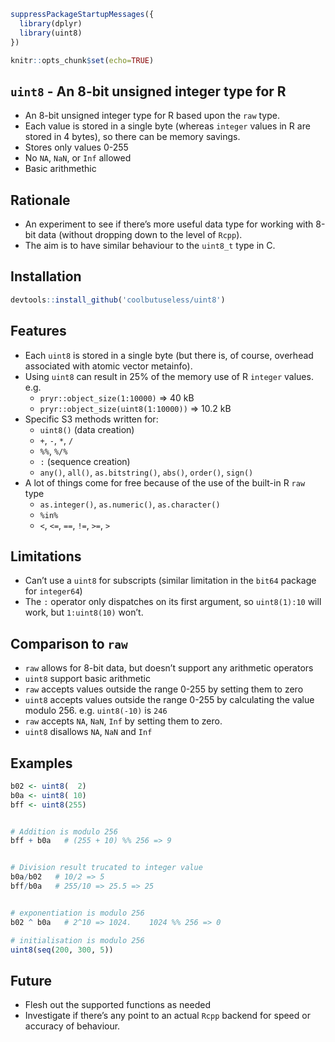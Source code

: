

```{r setup, include = FALSE}
suppressPackageStartupMessages({
  library(dplyr)
  library(uint8)  
})

knitr::opts_chunk$set(echo=TRUE)
```




`uint8` - An 8-bit unsigned integer type for R
-------------------------------------------------

* An 8-bit unsigned integer type for R based upon the `raw` type.
* Each value is stored in a single byte (whereas `integer` values in R are stored in 4 bytes), 
  so there can be memory savings.
* Stores only values 0-255
* No `NA`, `NaN`, or `Inf` allowed
* Basic arithmethic


Rationale
-------------------------------------------------

* An experiment to see if there's more useful data type for working with 8-bit data 
  (without dropping down to the level of `Rcpp`).
* The aim is to have similar behaviour to the `uint8_t` type in C.


Installation
------------------------------------------------------------------------------

```{r eval=FALSE}
devtools::install_github('coolbutuseless/uint8')
```


Features
------------------------------------------------------------------------------

* Each `uint8` is stored in a single byte (but there is, of course, overhead
  associated with atomic vector metainfo). 
* Using `uint8` can result in 25% of the memory use of R `integer` values. e.g.
    * `pryr::object_size(1:10000)` => 40 kB
    * `pryr::object_size(uint8(1:10000))` => 10.2 kB
* Specific S3 methods written for:
    * `uint8()` (data creation)
    * `+`, `-`, `*`, `/`
    * `%%`, `%/%`
    * `:` (sequence creation)
    * `any()`, `all()`, `as.bitstring()`, `abs()`, `order()`, `sign()`
* A lot of things come for free because of the use of the built-in R `raw` type
    * `as.integer()`, `as.numeric()`, `as.character()`
    * `%in%`
    * `<`, `<=`, `==`, `!=`, `>=`, `>`


Limitations
------------------------------------------------------------------------------

* Can't use a `uint8` for subscripts (similar limitation in the `bit64` package for `integer64`)
* The `:` operator only dispatches on its first argument, so `uint8(1):10` will work, 
  but `1:uint8(10)` won't.
  
  
Comparison to `raw`
-------------------------------------------------

* `raw` allows for 8-bit data, but doesn't support any arithmetic operators
* `uint8` support basic arithmetic
* `raw` accepts values outside the range 0-255 by setting them to zero
* `uint8` accepts values outside the range 0-255 by calculating the value modulo 256. 
  e.g. `uint8(-10)` is `246`
* `raw` accepts  `NA`, `NaN`, `Inf` by setting them to zero.  
* `uint8` disallows `NA`, `NaN` and `Inf`


Examples
------------------------------------------------------------------------------

```{r}
b02 <- uint8(  2)
b0a <- uint8( 10)
bff <- uint8(255)


# Addition is modulo 256
bff + b0a   # (255 + 10) %% 256 => 9


# Division result trucated to integer value
b0a/b02   # 10/2 => 5
bff/b0a   # 255/10 => 25.5 => 25


# exponentiation is modulo 256
b02 ^ b0a   # 2^10 => 1024.    1024 %% 256 => 0

# initialisation is modulo 256
uint8(seq(200, 300, 5))
```



Future
------------------------------------------------------------------------------

* Flesh out the supported functions as needed
* Investigate if there's any point to an actual `Rcpp` backend for speed or accuracy of behaviour.
















